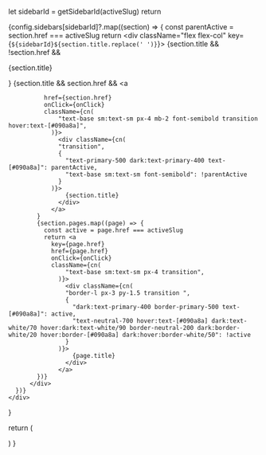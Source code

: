 
  let sidebarId = getSidebarId(activeSlug)
  return <div className="flex flex-col flex-grow gap-8">
      {config.sidebars[sidebarId]?.map((section) => {
        const parentActive = section.href === activeSlug
        return <div className="flex flex-col" key={`${sidebarId}${section.title.replace(' ')}`}>
            {section.title && !section.href &&
              <p className="text-base sm:text-sm font-semibold px-4 mb-2">
                {section.title}
              </p>
            }
            {section.title && section.href &&
              <a

              href={section.href}
              onClick={onClick}
              className={cn(
                  "text-base sm:text-sm px-4 mb-2 font-semibold transition hover:text-[#090a8a]",
                )}>
                  <div className={cn(
                  "transition",
                  {
                    "text-primary-500 dark:text-primary-400 text-[#090a8a]": parentActive,
                    "text-base sm:text-sm font-semibold": !parentActive
                  }
                )}>
                    {section.title}
                  </div>
                </a>
            }
            {section.pages.map((page) => {
              const active = page.href === activeSlug
              return <a
                key={page.href}
                href={page.href}
                onClick={onClick}
                className={cn(
                    "text-base sm:text-sm px-4 transition",
                  )}>
                    <div className={cn(
                    "border-l px-3 py-1.5 transition ",
                    {
                      "dark:text-primary-400 border-primary-500 text-[#090a8a]": active,
                      "text-neutral-700 hover:text-[#090a8a] dark:text-white/70 hover:dark:text-white/90 border-neutral-200 dark:border-white/20 hover:border-[#090a8a] dark:hover:border-white/50": !active
                    }
                  )}>
                      {page.title}
                    </div>
                  </a>
            })}
          </div>
      })}
    </div>
}

  return (
    <div className="z-10 hidden md:block fixed inset-0 w-0 md:w-64 pt-24">
      <div className="absolute w-full">
        <div className="h-6 bg-gradient-to-b from-white to-white/0 dark:from-neutral-900 dark:to-neutral-900/0"/>
      </div>
      <div className="overflow-y-auto h-full pb-10 pt-[49px] hiddenScrollbar pl-4">
        <AppSidebarList activeSlug={activeSlug} />
      </div>
    </div>
  )
}

<AppSidebar activeSlug="/documentation" />
